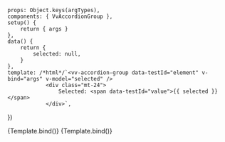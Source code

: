
<Meta
	title="Components/AccordionGroup"
	component={VvAccordionGroup}
	args={defaultArgs}
	argTypes={argTypes}
/>

	props: Object.keys(argTypes),
	components: { VvAccordionGroup },
	setup() {
		return { args }
	},
	data() {
		return {
			selected: null,
		}
	},
	template: /*html*/`<vv-accordion-group data-testId="element" v-bind="args" v-model="selected" />
				<div class="mt-24">
					Selected: <span data-testId="value">{{ selected }}</span>
				</div>`,
})

<Canvas>
	<Story name="Default" play={defaultTest}>
		{Template.bind()}
	</Story>
</Canvas>

<Canvas>
	<Story name="Collapse" play={defaultTest} args={{ collapse: true }}>
		{Template.bind()}
	</Story>
</Canvas>
